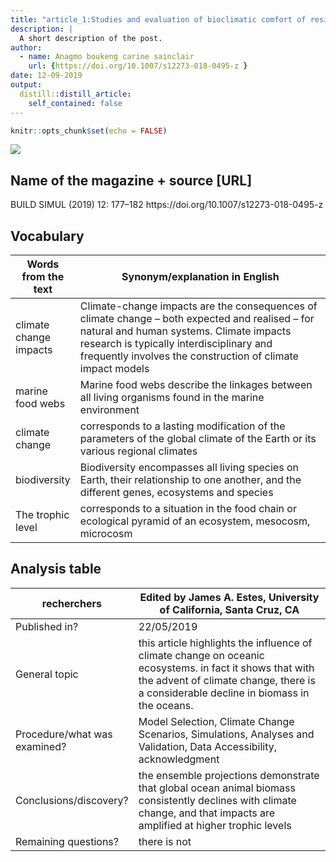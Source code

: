 ```yaml
---
title: "article_1:Studies and evaluation of bioclimatic comfort of residential areas for improving the quality of environment"
description: |
  A short description of the post.
author:
  - name: Anagmo boukeng carine sainclair
    url: {https://doi.org/10.1007/s12273-018-0495-z }
date: 12-09-2019
output:
  distill::distill_article:
    self_contained: false
---
```


```r
knitr::opts_chunk$set(echo = FALSE)
```

![](https://t3.ftcdn.net/jpg/01/49/99/44/500_F_149994404_hwpppS4JpAvSmuAFvVMj9lOXp3FDWOU3.jpg)

## Name of the magazine + source [URL]

BUILD SIMUL (2019) 12: 177–182 https://doi.org/10.1007/s12273-018-0495-z

## Vocabulary


|  Words from the text          |             Synonym/explanation in English 
|--------------------------------------- | --------------------------------------------------------------------------------------------------------------------------------------------------------------------------------------------------------------------------------------------------------------------------|
|climate change impacts       |       Climate-change impacts are the consequences of climate change – both expected and realised – for natural and human systems. Climate impacts research is typically interdisciplinary and frequently involves the construction of climate impact models                                                                                                                                                                                                                                                                                                                                                                                              |
|marine food webs             |   Marine food webs describe the linkages between all living organisms found in the marine environment                                |
|climate change               |        corresponds to a lasting modification of the parameters of the global climate of the Earth or its various regional climates                                                                                                                                                                                                                                                                                                                                       |
|biodiversity                 |      Biodiversity encompasses all living species on Earth, their relationship to one another, and the different genes, ecosystems and species                                                                                                                                                                                                                                                                                                                                                                       |
|The trophic level            |     corresponds to a situation in the food chain or ecological pyramid of an ecosystem, mesocosm, microcosm            |


## Analysis table 


|  recherchers                 |    Edited by James A. Estes, University of California, Santa Cruz, CA                                                                   |
|--------------------------------------- | -------------------------------------------------------------------------------------------------------------------------------------------------------------------------------------------------------------------------------------------------------------------------------------------------------------------------------------------------------------------------------------------------------------------------------------------------------------------------------------------------------------|
|Published in?               |   22/05/2019                                                                                                                                                                                                                                      |
|General topic               |  this article highlights the influence of climate change on oceanic ecosystems. in fact it shows that with the advent of climate change, there is a considerable decline in biomass in the oceans.                                                                                                                                                                                                                                                                                                         |
|Procedure/what was examined?|   Model Selection, Climate Change Scenarios,  Simulations, Analyses and Validation,  Data Accessibility, acknowledgment                                                                                                                                                                                                                                                                                                                                        |
|Conclusions/discovery?      |   the ensemble projections demonstrate that global ocean animal biomass consistently declines with climate change, and that impacts are amplified at higher trophic levels                                                                                                                                                                                                                     |
|Remaining questions?        |   there is not                |
